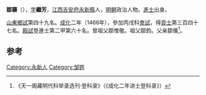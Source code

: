 '''鄒襲'''（{{bd|1435年||？}}），[[表字|字]]'''繼芳'''，[[江西|江西]][[吉安府|吉安府]][[永新縣|永新縣]]人，[[明朝|明朝]]政治人物。[[進士|進士]]出身。

[[山東|山東]][[鄉試|鄉試]]第四十九名。[[成化|成化]]二年（1466年），參加丙戌科[[會試|會試]]，得[[貢士|貢士]]第三百四十七名。[[殿試|殿試]]登進士第二甲第六十名。曾祖父鄒惟敬。祖父鄒鈞。父亲鄒儶<ref>《天一阁藏明代科举录选刊·登科录》（《成化二年进士登科录》）</ref>。

==参考==
{{reflist}}
{{明朝人物小作品}}
{{成化二年丙戌科殿試金榜}}

[[Category:永新人|Category:永新人]]
[[Category:邹姓|Category:邹姓]]